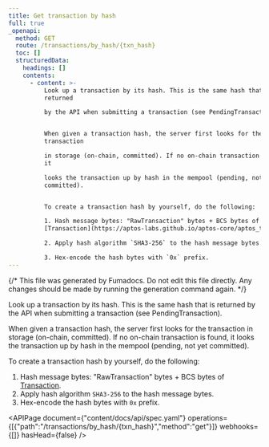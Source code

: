 ```yaml
---
title: Get transaction by hash
full: true
_openapi:
  method: GET
  route: /transactions/by_hash/{txn_hash}
  toc: []
  structuredData:
    headings: []
    contents:
      - content: >-
          Look up a transaction by its hash. This is the same hash that is
          returned

          by the API when submitting a transaction (see PendingTransaction).


          When given a transaction hash, the server first looks for the
          transaction

          in storage (on-chain, committed). If no on-chain transaction is found,
          it

          looks the transaction up by hash in the mempool (pending, not yet
          committed).


          To create a transaction hash by yourself, do the following:

          1. Hash message bytes: "RawTransaction" bytes + BCS bytes of
          [Transaction](https://aptos-labs.github.io/aptos-core/aptos_types/transaction/enum.Transaction.html).

          2. Apply hash algorithm `SHA3-256` to the hash message bytes.

          3. Hex-encode the hash bytes with `0x` prefix.
---
```


{/* This file was generated by Fumadocs. Do not edit this file directly. Any changes should be made by running the generation command again. */}

Look up a transaction by its hash. This is the same hash that is returned
by the API when submitting a transaction (see PendingTransaction).

When given a transaction hash, the server first looks for the transaction
in storage (on-chain, committed). If no on-chain transaction is found, it
looks the transaction up by hash in the mempool (pending, not yet committed).

To create a transaction hash by yourself, do the following:
1. Hash message bytes: "RawTransaction" bytes + BCS bytes of [Transaction](https://aptos-labs.github.io/aptos-core/aptos_types/transaction/enum.Transaction.html).
2. Apply hash algorithm `SHA3-256` to the hash message bytes.
3. Hex-encode the hash bytes with `0x` prefix.

<APIPage document={"content/docs/api/spec.yaml"} operations={[{"path":"/transactions/by_hash/{txn_hash}","method":"get"}]} webhooks={[]} hasHead={false} />